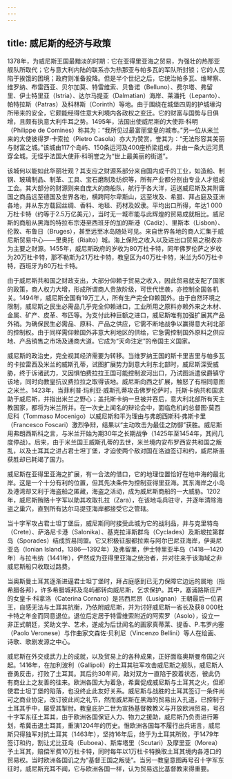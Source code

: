 ```yaml
---
---
---
```

title: 威尼斯的经济与政策
---




1378年，为威尼斯王国最黯淡的时期：它在亚得里亚海之贸易，为强壮的热那亚舰队所取代；它与意大利内陆的联系亦为热那亚与帕多瓦的军队所封锁；它的人民陷于挨饿的困境；政府则准备投降。但是半个世纪之后，它统治帕多瓦、维琴察、维罗纳、布雷西亚、贝尔加莫、特雷维索、贝鲁诺（Belluno）、费尔塔、弗留里、伊士特里亚（Istria）、达尔马提亚（Dalmatian）海岸、莱潘托（Lepanto）、帕特拉斯（Patras）及科林斯（Corinth）等地。由于围绕在城堡四周的护城壕沟所带来的安全，它颇能经得住意大利境内各政权之变迁。它的财富与国势与日俱增，且颇有执意大利牛耳之势。1495年，法国出使威尼斯的大使菲·科明（Philippe de Comines）称其为：“我所见过最富丽堂皇的城市。”另一位从米兰来的大使彼得罗·卡索拉（Pietro Casola）亦大为赞赏，誉其为：“无法形容其美丽与财富之城。”该城由117个岛屿、150条运河及400座桥梁组成，并由一条大运河贯穿全城。无怪乎法国大使菲·科明誉之为“世上最美丽的街道”。

该城何以能如此华丽壮观？其支应之财源系部分来自国内成千的工业，如造船、制钢、玻璃制品、制革、工具、宝石磨制及纺织等，所有产业都分别由专业人才组成工会。其大部分的财源则来自庞大的商船队，航行于各大洋，运送威尼斯及其附庸国之商品远至德国及世界各地，横跨阿尔卑斯山，远至埃及、希腊、拜占庭及亚洲各地，并从东方载回丝绸、香料、地毯、药材及奴隶。平均出口所得，年达1 000万杜卡特（约等于2.5万亿美元），当时无一城市能与此辉煌的贸易成就相比。威尼斯的商船从黑海的特拉布宗港至西班牙的加的斯港（Cadiz）、里斯本（Lisbon）、伦敦、布鲁日（Bruges），甚至远至冰岛随处可见。来自世界各地的商人汇集于威尼斯贸易中心——里奥托（Rialto）城。海上保险之收入以及进出口贸易之税收亦为主要之财源。1455年，威尼斯政府的岁收为80万杜卡特，同年佛罗伦萨之岁收为20万杜卡特，那不勒斯为21万杜卡特，教皇区为40万杜卡特，米兰为50万杜卡特，西班牙为80万杜卡特。

由于威尼斯共和国之财政支出，大部分仰赖于贸易之收入，因此贸易就支配了国家的政策，商人权力大增，形成所谓商人贵族阶级，可世代世袭，亦控制全国各机关。1494年，威尼斯全国有19万工人，所有生产完全仰赖国外。由于自然环境之限制，威尼斯之民生必需品几乎完全仰赖进口，工业所用之原料亦赖外来之木材、金属、矿产、皮革、布匹等。为支付此种巨额之进口，威尼斯唯有加强扩展其产品外销。为确保民生必需品、原料、产品之供应，它需不断地战争以赢得意大利北部的控制权。由于同样需仰赖国外非意大利地区的供给，它急需控制国外原料之供应地、产品销售之市场及通商大道。它成为“天命注定”的帝国主义国家。

威尼斯的政治史，完全视其经济需要为转移。当维罗纳王国的斯卡里吉里与帕多瓦的卡拉雷西及米兰的威斯孔蒂，试图扩展势力到意大利东北部时，威尼斯深受威胁，终于诉诸武力，又因惧怕费拉拉王国可能控制波河出口，乃试图派遣侯爵镇守该地，同时向教皇抗议费拉拉之取得该地。威尼斯向西之扩展，触怒了有相同意图之米兰。1423年，当菲利普·玛利亚·威斯孔蒂攻击佛罗伦萨时，托斯卡纳共和国求助于威尼斯，并指出米兰之野心；盖托斯卡纳一旦被并吞后，意大利北部所有天主教国家，都将为米兰所并。在一次史上闻名的辩论会中，面临危机的总督图·莫西尼科（Tommaso Mocenigo）以威尼斯和平为理由与弗朗西斯科·弗斯卡里（Francesco Foscari）激烈争辩，结果以“主动攻击为最佳之防御”获胜。威尼斯用弗朗西斯科之言，与米兰开始为期30年之长期战争（1425年至1454年，其间几度停战）。后来，由于米兰国王威斯孔蒂的去世，米兰境内安布罗西安共和国之叛乱，以及土耳其之进占君士坦丁堡，才迫使两个敌对国在洛迪签订和约，威尼斯虽获胜却已耗竭了国力。

威尼斯在亚得里亚海之扩展，有一合法的借口，它的地理位置恰好在地中海的最北岸。这是一个十分有利的位置，但其先决条件为控制亚得里亚海。其东海岸之小岛及港湾却又利于海盗船之匿藏，海盗之活动，成为威尼斯商船的一大威胁。1202年，威尼斯贿赂十字军以助其攻取扎拉（Zara），在该地屯兵驻守，并逐年清除海盗之巢穴，直到所有达尔马提亚海岸都接受它之管辖。

当十字军攻占君士坦丁堡后，威尼斯同时接受此城为它的战利品，并与克里特岛（Crete）、萨洛尼卡港（Salonika）、基克拉泽斯群岛（Cyclades）及斯坡拉第群岛（Sporades）结成贸易同盟。它又积极征服都拉索与阿尔巴尼亚海岸，伊奥尼亚岛（Ionian Island，1386—1392年）及弗留里，伊士特里亚半岛（1418—1420年）与拉韦纳（1441年），俨然成为亚得里亚海之统治者，并对往来于该海域之非威尼斯船只收取过路费。

当奥斯曼土耳其逐渐进逼君士坦丁堡时，拜占庭感到已无力保障它边远的属地（指希腊各邦），许多希腊城邦及岛屿都转向威尼斯，乞求保护。其中，塞浦路斯庄严的女皇卡·科拿洛（Caterina Cornaro）是吕西尼昂（Lusignan）王朝最后一位君王，自感无法与土耳其抗衡，乃依附威尼斯，并为讨好威尼斯一省长及获8 000杜卡特之年金而同意退位。退位后定居于特雷维索附近的阿索罗（Asolo），设立一非正式朝廷，奖助文学、艺术，遂成为后世闻名的画家真蒂莱、提香、P.韦罗内塞（Paolo Veronese）与作曲家文森佐·贝利尼（Vincenzo Bellini）等人在绘画、诗歌、歌剧发源之中心。

威尼斯在外交或武力上的成就，以及贸易上的各种成果，正好面临奥斯曼帝国之兴起。1416年，在加利波利（Gallipoli）的土耳其驻军攻击威尼斯之舰队，威尼斯人奋勇反击，打败了土耳其。其后约30年间，敌对双方一直陷于胶着状态，彼此仍有商业上之友善的往来。欧洲各国大为着急，希冀促成威尼斯与土耳其之火，但即使君士坦丁堡的陷落，也没终止此友好关系。威尼斯与战胜的土耳其签订一条件尚可之商业协定，改订彼此间之礼节，然而威尼斯在黑海的贸易出入孔道，已控制于土耳其手中，屡受其掣肘。教皇庇护二世为宣扬基督教教义与开放欧洲贸易，号召十字军东征土耳其，由于欧洲各国保证人力、物力之援助，威尼斯乃负责进行筹划，希冀击退土耳其，重演1204年的历史。惟欧洲各国每不履行出兵诺言，威尼斯只得独军对抗土耳其（1463年），坚持16年后，终于为土耳其所败，于1479年签订和约，割让尤比亚岛（Euboea）、斯库塔里（Scutari）及摩里亚（Morea）予土耳其，赔偿军费10万杜卡特，同时每年以1万杜卡特换取土耳其境内各港口的贸易权。当时欧洲各国讥之为“基督王国之叛徒”。当另一教皇意图再号召十字军东征时，威尼斯充耳不闻，它与欧洲各国一样，认为贸易远比基督教来得重要。